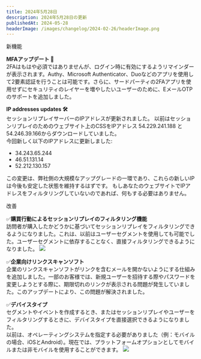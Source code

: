 ```yaml
---
title: 2024年5月28日
description: 2024年5月28日の更新
publishedAt: 2024-05-28
headerImage: /images/changelog/2024-02-26/headerImage.png
---
```


<Badge variant="noLink" className="m-0">
  <span>新機能</span>
</Badge>

**MFAアップデート 🔐**<br>
2FAはもはや必須ではありませんが、ログイン時に有効にするようリマインダーが表示されます。Authy、Microsoft Authenticator、Duoなどのアプリを使用して2要素認証を行うことは可能です。さらに、サードパーティの2FAアプリを使用せずにセキュリティのレイヤーを増やしたいユーザーのために、EメールOTPのサポートを追加しました。

**IP addresses updates 🛠️**<br>
セッションリプレイサーバーのIPアドレスが更新されました。
以前はセッションリプレイのためのウェブサイト上のCSSをIPアドレス 54.229.241.188 と 54.246.39.166からダウンロードしていました。<br>
今回新しく以下のIPアドレスに更新しました:
- 34.243.65.244
- 46.51.131.14
- 52.212.130.157

この変更は、弊社側の大規模なアップグレードの一環であり、これらの新しいIPは今後も安定した状態を維持するはずです。
もしあなたのウェブサイトでIPアドレスをフィルタリングしていないのであれば、何もする必要はありません。


<Badge variant="noLink" className="m-0">
  <span>改善</span>
</Badge>

✅**購買行動によるセッションリプレイのフィルタリング機能**<br>
訪問者が購入したかどうかに基づいてセッションリプレイをフィルタリングできるようになりました。これは、以前はユーザーセグメントを使用しても可能でした。ユーザーセグメントに依存することなく、直接フィルタリングできるようになりました。
![](/images/changelog/2024-05-28/1.gif)

✅**企業向けリンクスキャンソフト**<br>
企業のリンクスキャンソフトがリンクを含むメールを開かないようにする仕組みを追加しました。一部のお客様では、新規ユーザーを招待する際やパスワードを変更しようとする際に、期限切れのリンクが表示される問題が発生していました。このアップデートにより、この問題が解決されました。

✅**デバイスタイプ**<br>
セグメントやイベントを作成するとき、またはセッションリプレイやユーザーをフィルタリングするときに、デバイスタイプを直接選択できるようになりました。<br>
以前は、オペレーティングシステムを指定する必要がありました（例：モバイルの場合、iOSとAndroid）。現在では、プラットフォームオプションとしてモバイルまたは非モバイルを使用することができます。
![](/images/changelog/2024-05-28/2.gif)


